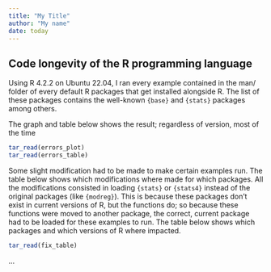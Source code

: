 ```yaml
---
title: "My Title"
author: "My name"
date: today
---
```


## Code longevity of the R programming language

Using R 4.2.2 on Ubuntu 22.04, I ran every example contained in the man/ folder of every default R
packages that get installed alongside R. The list of these packages contains the well-known 
`{base}` and `{stats}` packages among others.

The graph and table below shows the result; regardless of version, most of the time

```r
tar_read(errors_plot)
tar_read(errors_table)
```

Some slight modification had to be made to make certain examples run. The table below shows 
which modifications where made for which packages. All the modifications consisted in loading
`{stats}` or `{stats4}` instead of the original packages (like `{modreg}`). This is because
these packages don't exist in current versions of R, but the functions do; so because these
functions were moved to another package, the correct, current package had to be loaded for these
examples to run. The table below shows which packages and which versions of R where impacted.

```r
tar_read(fix_table)
```

...
